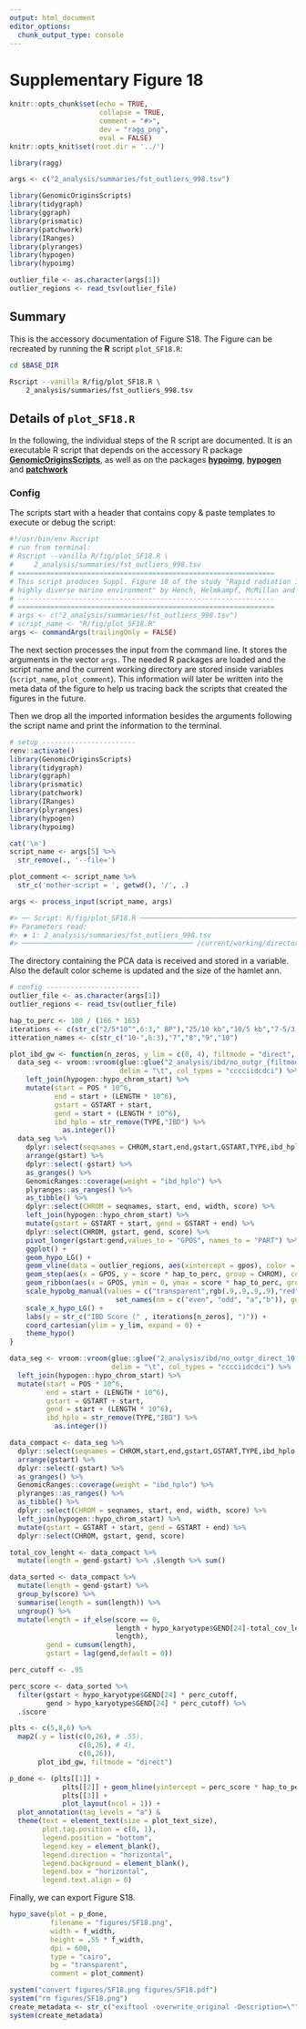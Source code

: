 ```yaml
---
output: html_document
editor_options:
  chunk_output_type: console
---
```

# Supplementary Figure 18

```r
knitr::opts_chunk$set(echo = TRUE,
                      collapse = TRUE,
                      comment = "#>",
                      dev = "ragg_png",
                      eval = FALSE)
knitr::opts_knit$set(root.dir = '../')

library(ragg)
```


```r
args <- c("2_analysis/summaries/fst_outliers_998.tsv")

library(GenomicOriginsScripts)
library(tidygraph)
library(ggraph)
library(prismatic)
library(patchwork)
library(IRanges)
library(plyranges)
library(hypogen)
library(hypoimg)

outlier_file <- as.character(args[1])
outlier_regions <- read_tsv(outlier_file)
```

## Summary

This is the accessory documentation of Figure S18.
The Figure can be recreated by running the **R** script `plot_SF18.R`:

```sh
cd $BASE_DIR

Rscript --vanilla R/fig/plot_SF18.R \
    2_analysis/summaries/fst_outliers_998.tsv
```

## Details of `plot_SF18.R`

In the following, the individual steps of the R script are documented.
It is an executable R script that depends on the accessory R package [**GenomicOriginsScripts**](https://k-hench.github.io/GenomicOriginsScripts), as well as on the packages [**hypoimg**](https://k-hench.github.io/hypoimg), [**hypogen**](https://k-hench.github.io/hypogen) and [**patchwork**](https://patchwork.data-imaginist.com/)

### Config

The scripts start with a header that contains copy & paste templates to execute or debug the script:

```r
#!/usr/bin/env Rscript
# run from terminal:
# Rscript --vanilla R/fig/plot_SF18.R \
#     2_analysis/summaries/fst_outliers_998.tsv
# ===============================================================
# This script produces Suppl. Figure 18 of the study "Rapid radiation in a
# highly diverse marine environment" by Hench, Helmkampf, McMillan and Puebla
# ---------------------------------------------------------------
# ===============================================================
# args <- c("2_analysis/summaries/fst_outliers_998.tsv")
# script_name <- "R/fig/plot_SF18.R"
args <- commandArgs(trailingOnly = FALSE)
```

The next section processes the input from the command line.
It stores the arguments in the vector `args`.
The needed R packages are loaded and the script name and the current working directory are stored inside variables (`script_name`, `plot_comment`).
This information will later be written into the meta data of the figure to help us tracing back the scripts that created the figures in the future.

Then we drop all the imported information besides the arguments following the script name and print the information to the terminal.

```r
# setup -----------------------
renv::activate()
library(GenomicOriginsScripts)
library(tidygraph)
library(ggraph)
library(prismatic)
library(patchwork)
library(IRanges)
library(plyranges)
library(hypogen)
library(hypoimg)

cat('\n')
script_name <- args[5] %>%
  str_remove(., '--file=')

plot_comment <- script_name %>%
  str_c('mother-script = ', getwd(), '/', .)

args <- process_input(script_name, args)
```

```r
#> ── Script: R/fig/plot_SF18.R ────────────────────────────────────────────
#> Parameters read:
#> ★ 1: 2_analysis/summaries/fst_outliers_998.tsv
#> ────────────────────────────────────────── /current/working/directory ──
```

The directory containing the PCA data is received and stored in a variable.
Also the default color scheme is updated and the size of the hamlet ann.

```r
# config -----------------------
outlier_file <- as.character(args[1])
outlier_regions <- read_tsv(outlier_file)
```


```r
hap_to_perc <- 100 / (166 * 165)
iterations <- c(str_c("2/5*10^",6:3," BP"),"25/10 kb","10/5 kb","7-5/3 kb","15/7.5 kb")
itteration_names <- c(str_c("10-",6:3),"7","8","9","10")
```


```r
plot_ibd_gw <- function(n_zeros, y_lim = c(0, 4), filtmode = "direct", y_lab = ""){
  data_seg <- vroom::vroom(glue::glue("2_analysis/ibd/no_outgr_{filtmode}_{itteration_names[n_zeros]}.segments.tsv"),
                           delim = "\t", col_types = "cccciidcdci") %>%
    left_join(hypogen::hypo_chrom_start) %>%
    mutate(start = POS * 10^6,
           end = start + (LENGTH * 10^6),
           gstart = GSTART + start,
           gend = start + (LENGTH * 10^6),
           ibd_hplo = str_remove(TYPE,"IBD") %>%
             as.integer())
  data_seg %>%
    dplyr::select(seqnames = CHROM,start,end,gstart,GSTART,TYPE,ibd_hplo,ID1,ID2) %>%
    arrange(gstart) %>%
    dplyr::select(-gstart) %>%
    as_granges() %>%
    GenomicRanges::coverage(weight = "ibd_hplo") %>%
    plyranges::as_ranges() %>%
    as_tibble() %>%
    dplyr::select(CHROM = seqnames, start, end, width, score) %>%
    left_join(hypogen::hypo_chrom_start) %>%
    mutate(gstart = GSTART + start, gend = GSTART + end) %>%
    dplyr::select(CHROM, gstart, gend, score) %>%
    pivot_longer(gstart:gend,values_to = "GPOS", names_to = "PART") %>%
    ggplot() +
    geom_hypo_LG() +
    geom_vline(data = outlier_regions, aes(xintercept = gpos), color = rgb(1,0,0,.2), size = .3) +
    geom_step(aes(x = GPOS, y = score * hap_to_perc, group = CHROM), color = rgb(.3,.3,.3), size = .3) +
    geom_ribbon(aes(x = GPOS, ymin = 0, ymax = score * hap_to_perc, group = CHROM), fill = rgb(0,0,0,.5)) +
    scale_hypobg_manual(values = c("transparent",rgb(.9,.9,.9,.9),"red","blue") %>%
                          set_names(nm = c("even", "odd", "a","b")), guide = "none")+
    scale_x_hypo_LG() +
    labs(y = str_c("IBD Score (" , iterations[n_zeros], ")")) +
    coord_cartesian(ylim = y_lim, expand = 0) +
    theme_hypo()
}
```


```r
data_seg <- vroom::vroom(glue::glue("2_analysis/ibd/no_outgr_direct_10.segments.tsv"),
                         delim = "\t", col_types = "cccciidcdci") %>%
  left_join(hypogen::hypo_chrom_start) %>%
  mutate(start = POS * 10^6,
         end = start + (LENGTH * 10^6),
         gstart = GSTART + start,
         gend = start + (LENGTH * 10^6),
         ibd_hplo = str_remove(TYPE,"IBD") %>%
           as.integer())
```


```r
data_compact <- data_seg %>%
  dplyr::select(seqnames = CHROM,start,end,gstart,GSTART,TYPE,ibd_hplo,ID1,ID2) %>%
  arrange(gstart) %>%
  dplyr::select(-gstart) %>%
  as_granges() %>%
  GenomicRanges::coverage(weight = "ibd_hplo") %>%
  plyranges::as_ranges() %>%
  as_tibble() %>%
  dplyr::select(CHROM = seqnames, start, end, width, score) %>%
  left_join(hypogen::hypo_chrom_start) %>%
  mutate(gstart = GSTART + start, gend = GSTART + end) %>%
  dplyr::select(CHROM, gstart, gend, score)
```


```r
total_cov_lenght <- data_compact %>%
  mutate(length = gend-gstart) %>% .$length %>% sum()
```


```r
data_sorted <- data_compact %>%
  mutate(length = gend-gstart) %>%
  group_by(score) %>%
  summarise(length = sum(length)) %>%
  ungroup() %>%
  mutate(length = if_else(score == 0,
                          length + hypo_karyotype$GEND[24]-total_cov_lenght, # attach uncovered chrom ends
                          length),
         gend = cumsum(length),
         gstart = lag(gend,default = 0))
```


```r
perc_cutoff <- .95

perc_score <- data_sorted %>%
  filter(gstart < hypo_karyotype$GEND[24] * perc_cutoff,
         gend > hypo_karyotype$GEND[24] * perc_cutoff) %>%
  .$score
```


```r
plts <- c(5,8,6) %>%
  map2(.y = list(c(0,26), # .55),
                 c(0,26), # 4),
                 c(0,26)),
       plot_ibd_gw, filtmode = "direct")
```


```r
p_done <- (plts[[1]] +
             plts[[2]] + geom_hline(yintercept = perc_score * hap_to_perc, color = "#11C269", size = .3, alpha = .7) +
             plts[[3]] +
             plot_layout(ncol = 1)) +
  plot_annotation(tag_levels = "a") &
  theme(text = element_text(size = plot_text_size),
        plot.tag.position = c(0, 1),
        legend.position = "bottom",
        legend.key = element_blank(),
        legend.direction = "horizontal",
        legend.background = element_blank(),
        legend.box = "horizontal",
        legend.text.align = 0)
```

Finally, we can export Figure S18.

```r
hypo_save(plot = p_done,
          filename = "figures/SF18.png",
          width = f_width,
          height = .55 * f_width,
          dpi = 600,
          type = "cairo",
          bg = "transparent",
          comment = plot_comment)

system("convert figures/SF18.png figures/SF18.pdf")
system("rm figures/SF18.png")
create_metadata <- str_c("exiftool -overwrite_original -Description=\"", plot_comment, "\" figures/SF18.pdf")
system(create_metadata)
```
